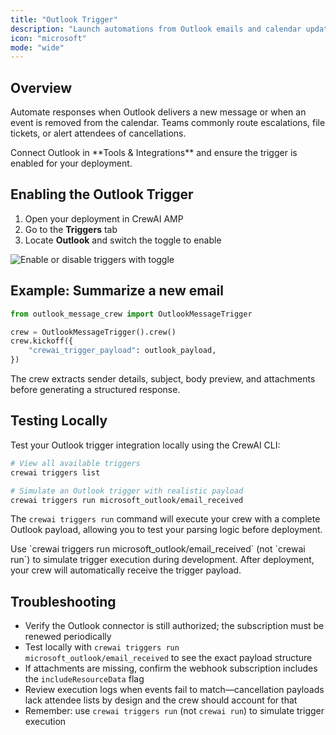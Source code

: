 ```yaml
---
title: "Outlook Trigger"
description: "Launch automations from Outlook emails and calendar updates"
icon: "microsoft"
mode: "wide"
---
```


## Overview

Automate responses when Outlook delivers a new message or when an event is removed from the calendar. Teams commonly route escalations, file tickets, or alert attendees of cancellations.

<Tip>
  Connect Outlook in **Tools & Integrations** and ensure the trigger is enabled for your deployment.
</Tip>

## Enabling the Outlook Trigger

1. Open your deployment in CrewAI AMP
2. Go to the **Triggers** tab
3. Locate **Outlook** and switch the toggle to enable

<Frame caption="Microsoft Outlook trigger connection">
  <img src="/images/enterprise/outlook-trigger.png" alt="Enable or disable triggers with toggle" />
</Frame>

## Example: Summarize a new email

```python
from outlook_message_crew import OutlookMessageTrigger

crew = OutlookMessageTrigger().crew()
crew.kickoff({
    "crewai_trigger_payload": outlook_payload,
})
```

The crew extracts sender details, subject, body preview, and attachments before generating a structured response.

## Testing Locally

Test your Outlook trigger integration locally using the CrewAI CLI:

```bash
# View all available triggers
crewai triggers list

# Simulate an Outlook trigger with realistic payload
crewai triggers run microsoft_outlook/email_received
```

The `crewai triggers run` command will execute your crew with a complete Outlook payload, allowing you to test your parsing logic before deployment.

<Warning>
  Use `crewai triggers run microsoft_outlook/email_received` (not `crewai run`) to simulate trigger execution during development. After deployment, your crew will automatically receive the trigger payload.
</Warning>

## Troubleshooting

- Verify the Outlook connector is still authorized; the subscription must be renewed periodically
- Test locally with `crewai triggers run microsoft_outlook/email_received` to see the exact payload structure
- If attachments are missing, confirm the webhook subscription includes the `includeResourceData` flag
- Review execution logs when events fail to match—cancellation payloads lack attendee lists by design and the crew should account for that
- Remember: use `crewai triggers run` (not `crewai run`) to simulate trigger execution
